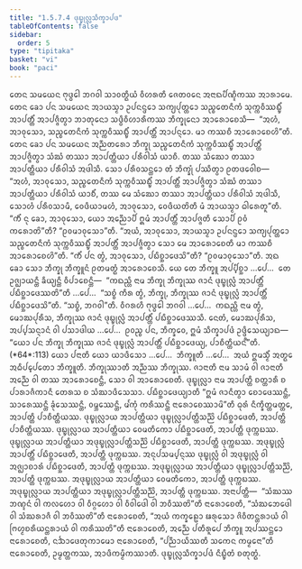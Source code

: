 ```yaml
---
title: "1.5.7.4 ᨴᩩᨭ᩠ᨮᩩᩃᩖᩈᩥᨠ᩠ᨡᩣᨸᨴ"
tableOfContents: false
sidebar:
  order: 5
type: "tipitaka"
basket: "vi"
book: "paci"
---
```



<DynamicBreadcrumb />

<Division number="397" book="paci">

<Paragraph number="1200" book="paci">
ᨲᩮᨶ ᩈᨾᨿᩮᨶ ᨻᩩᨴ᩠ᨵᩮᩤ ᨽᨣᩅᩤ ᩈᩣᩅᨲ᩠ᨳᩥᨿᩴ ᩅᩥᩉᩁᨲᩥ ᨩᩮᨲᩅᨶᩮ ᩋᨶᩣᨳᨸᩥᨱ᩠ᨯᩥᨠᩔ ᩋᩣᩁᩣᨾᩮ. ᨲᩮᨶ ᨡᩮᩣ ᨸᨶ ᩈᨾᨿᩮᨶ ᩋᩣᨿᩈ᩠ᨾᩣ ᩏᨸᨶᨶ᩠ᨴᩮᩣ ᩈᨠ᩠ᨿᨸᩩᨲ᩠ᨲᩮᩣ ᩈᨬ᩠ᨧᩮᨲᨶᩥᨠᩴ ᩈᩩᨠ᩠ᨠᩅᩥᩔᨭ᩠ᨮᩥᩴ ᩋᩣᨸᨲ᩠ᨲᩥᩴ ᩋᩣᨸᨩ᩠ᨩᩥᨲ᩠ᩅᩣ ᨽᩣᨲᩩᨶᩮᩣ ᩈᨴ᩠ᨵᩥᩅᩥᩉᩣᩁᩥᨠᩔ ᨽᩥᨠ᩠ᨡᩩᨶᩮᩣ ᩋᩣᩁᩮᩣᨧᩮᩈᩥ—  “ᩋᩉᩴ, ᩋᩣᩅᩩᩈᩮᩣ, ᩈᨬ᩠ᨧᩮᨲᨶᩥᨠᩴ ᩈᩩᨠ᩠ᨠᩅᩥᩔᨭ᩠ᨮᩥᩴ ᩋᩣᨸᨲ᩠ᨲᩥᩴ ᩋᩣᨸᨶ᩠ᨶᩮᩣ. ᨾᩣ ᨠᩔᨧᩥ ᩋᩣᩁᩮᩣᨧᩮᩉᩦ”ᨲᩥ. ᨲᩮᨶ ᨡᩮᩣ ᨸᨶ ᩈᨾᨿᩮᨶ ᩋᨬ᩠ᨬᨲᩁᩮᩣ ᨽᩥᨠ᩠ᨡᩩ ᩈᨬ᩠ᨧᩮᨲᨶᩥᨠᩴ ᩈᩩᨠ᩠ᨠᩅᩥᩔᨭ᩠ᨮᩥᩴ ᩋᩣᨸᨲ᩠ᨲᩥᩴ ᩋᩣᨸᨩ᩠ᨩᩥᨲ᩠ᩅᩣ ᩈᩴᨥᩴ ᨲᩔᩣ ᩋᩣᨸᨲ᩠ᨲᩥᨿᩣ ᨸᩁᩥᩅᩤᩈᩴ ᨿᩣᨧᩥ. ᨲᩔ ᩈᩴᨥᩮᩣ ᨲᩔᩣ ᩋᩣᨸᨲ᩠ᨲᩥᨿᩣ ᨸᩁᩥᩅᩤᩈᩴ ᩋᨴᩤᩈᩥ. ᩈᩮᩣ ᨸᩁᩥᩅᩈᨶ᩠ᨲᩮᩣ ᨲᩴ ᨽᩥᨠ᩠ᨡᩩᩴ ᨸᩔᩥᨲ᩠ᩅᩣ ᩑᨲᨴᩅᩮᩤᨧ—  “ᩋᩉᩴ, ᩋᩣᩅᩩᩈᩮᩣ, ᩈᨬ᩠ᨧᩮᨲᨶᩥᨠᩴ ᩈᩩᨠ᩠ᨠᩅᩥᩔᨭ᩠ᨮᩥᩴ ᩋᩣᨸᨲ᩠ᨲᩥᩴ ᩋᩣᨸᨩ᩠ᨩᩥᨲ᩠ᩅᩣ ᩈᩴᨥᩴ ᨲᩔᩣ ᩋᩣᨸᨲ᩠ᨲᩥᨿᩣ ᨸᩁᩥᩅᩤᩈᩴ ᨿᩣᨧᩥᩴ, ᨲᩔ ᨾᩮ ᩈᩴᨥᩮᩣ ᨲᩔᩣ ᩋᩣᨸᨲ᩠ᨲᩥᨿᩣ ᨸᩁᩥᩅᩤᩈᩴ ᩋᨴᩤᩈᩥ, ᩈᩮᩣᩉᩴ ᨸᩁᩥᩅᩈᩣᨾᩥ, ᩅᩮᨴᩥᨿᩣᨾᩉᩴ, ᩋᩣᩅᩩᩈᩮᩣ, ᩅᩮᨴᩥᨿᨲᩦᨲᩥ ᨾᩴ ᩋᩣᨿᩈ᩠ᨾᩣ ᨵᩤᩁᩮᨲᩪ”ᨲᩥ.
</Paragraph>

<Paragraph number="1201" book="paci">
“ᨠᩥᩴ ᨶᩩ ᨡᩮᩣ, ᩋᩣᩅᩩᩈᩮᩣ, ᨿᩮᩣ ᩋᨬ᩠ᨬᩮᩣᨸᩥ ᩍᨾᩴ ᩋᩣᨸᨲ᩠ᨲᩥᩴ ᩋᩣᨸᨩ᩠ᨩᨲᩥ ᩈᩮᩣᨸᩥ ᩑᩅᩴ ᨠᩁᩮᩣᨲᩦ”ᨲᩥ? “ᩑᩅᨾᩣᩅᩩᩈᩮᩣ”ᨲᩥ. “ᩋᨿᩴ, ᩋᩣᩅᩩᩈᩮᩣ, ᩋᩣᨿᩈ᩠ᨾᩣ ᩏᨸᨶᨶ᩠ᨴᩮᩣ ᩈᨠ᩠ᨿᨸᩩᨲ᩠ᨲᩮᩣ ᩈᨬ᩠ᨧᩮᨲᨶᩥᨠᩴ ᩈᩩᨠ᩠ᨠᩅᩥᩔᨭ᩠ᨮᩥᩴ ᩋᩣᨸᨲ᩠ᨲᩥᩴ ᩋᩣᨸᨩ᩠ᨩᩥᨲ᩠ᩅᩣ ᩈᩮᩣ ᨾᩮ ᩋᩣᩁᩮᩣᨧᩮᨲᩥ ᨾᩣ ᨠᩔᨧᩥ ᩋᩣᩁᩮᩣᨧᩮᩉᩦ”ᨲᩥ. “ᨠᩥᩴ ᨸᨶ ᨲ᩠ᩅᩴ, ᩋᩣᩅᩩᩈᩮᩣ, ᨸᨭᩥᨧ᩠ᨨᩣᨴᩮᩈᩦ”ᨲᩥ? “ᩑᩅᨾᩣᩅᩩᩈᩮᩣ”ᨲᩥ.
</Paragraph>

<Paragraph number="1202" book="paci">
ᩋᨳ ᨡᩮᩣ ᩈᩮᩣ ᨽᩥᨠ᩠ᨡᩩ ᨽᩥᨠ᩠ᨡᩪᨶᩴ ᩑᨲᨾᨲ᩠ᨳᩴ ᩋᩣᩁᩮᩣᨧᩮᩈᩥ. ᨿᩮ ᨲᩮ ᨽᩥᨠ᩠ᨡᩪ ᩋᨸ᩠ᨸᩥᨧ᩠ᨨᩣ …ᨸᩮ…  ᨲᩮ ᩏᨩ᩠ᨫᩣᨿᨶ᩠ᨲᩥ ᨡᩥᨿ᩠ᨿᨶ᩠ᨲᩥ ᩅᩥᨸᩣᨧᩮᨶ᩠ᨲᩥ—  “ᨠᨳᨬ᩠ᩉᩥ ᨶᩣᨾ ᨽᩥᨠ᩠ᨡᩩ ᨽᩥᨠ᩠ᨡᩩᩔ ᨩᩣᨶᩴ ᨴᩩᨭ᩠ᨮᩩᩃᩖᩴ ᩋᩣᨸᨲ᩠ᨲᩥᩴ ᨸᨭᩥᨧ᩠ᨨᩣᨴᩮᩔᨲᩦ”ᨲᩥ …ᨸᩮ…  “ᩈᨧ᩠ᨧᩴ ᨠᩥᩁ ᨲ᩠ᩅᩴ, ᨽᩥᨠ᩠ᨡᩩ, ᨽᩥᨠ᩠ᨡᩩᩔ ᨩᩣᨶᩴ ᨴᩩᨭ᩠ᨮᩩᩃᩖᩴ ᩋᩣᨸᨲ᩠ᨲᩥᩴ ᨸᨭᩥᨧ᩠ᨨᩣᨴᩮᩈᩦ”ᨲᩥ. “ᩈᨧ᩠ᨧᩴ, ᨽᨣᩅᩤ”ᨲᩥ. ᩅᩥᨣᩁᩉᩥ ᨻᩩᨴ᩠ᨵᩮᩤ ᨽᨣᩅᩤ …ᨸᩮ…  ᨠᨳᨬ᩠ᩉᩥ ᨶᩣᨾ ᨲ᩠ᩅᩴ, ᨾᩮᩣᨥᨸᩩᩁᩥᩈ, ᨽᩥᨠ᩠ᨡᩩᩔ ᨩᩣᨶᩴ ᨴᩩᨭ᩠ᨮᩩᩃᩖᩴ ᩋᩣᨸᨲ᩠ᨲᩥᩴ ᨸᨭᩥᨧ᩠ᨨᩣᨴᩮᩔᩈᩥ. ᨶᩮᨲᩴ, ᨾᩮᩣᨥᨸᩩᩁᩥᩈ, ᩋᨸ᩠ᨸᩈᨶ᩠ᨶᩣᨶᩴ ᩅᩤ ᨸᩈᩣᨴᩤᨿ …ᨸᩮ…  ᩑᩅᨬ᩠ᨧ ᨸᨶ, ᨽᩥᨠ᩠ᨡᩅᩮ, ᩍᨾᩴ ᩈᩥᨠ᩠ᨡᩣᨸᨴᩴ ᩏᨴ᩠ᨴᩥᩈᩮᨿ᩠ᨿᩣᨳ—
</Paragraph>

</Division>
<Division number="398" book="paci">

<Paragraph number="1203" book="paci">
<Emphasis>“ᨿᩮᩣ ᨸᨶ ᨽᩥᨠ᩠ᨡᩩ ᨽᩥᨠ᩠ᨡᩩᩔ ᨩᩣᨶᩴ ᨴᩩᨭ᩠ᨮᩩᩃᩖᩴ ᩋᩣᨸᨲ᩠ᨲᩥᩴ ᨸᨭᩥᨧ᩠ᨨᩣᨴᩮᨿ᩠ᨿ, ᨸᩣᨧᩥᨲ᩠ᨲᩥᨿᨶ᩺”</Emphasis>ᨲᩥ. (*64*:<Emphasis>113</Emphasis>)
</Paragraph>

</Division>
<Division number="399" book="paci">

<Paragraph number="1204" book="paci">
<Emphasis>ᨿᩮᩣ ᨸᨶᩣ</Emphasis>ᨲᩥ ᨿᩮᩣ ᨿᩣᨴᩥᩈᩮᩣ …ᨸᩮ…  <Emphasis>ᨽᩥᨠ᩠ᨡᩪ</Emphasis>ᨲᩥ …ᨸᩮ…  ᩋᨿᩴ ᩍᨾᩈ᩠ᨾᩥᩴ ᩋᨲ᩠ᨳᩮ ᩋᨵᩥᨸ᩠ᨸᩮᨲᩮᩣ ᨽᩥᨠ᩠ᨡᩪᨲᩥ.
</Paragraph>

<Paragraph number="1205" book="paci">
<Emphasis>ᨽᩥᨠ᩠ᨡᩩᩔᩣ</Emphasis>ᨲᩥ ᩋᨬ᩠ᨬᩔ ᨽᩥᨠ᩠ᨡᩩᩔ.
</Paragraph>

<Paragraph number="1206" book="paci">
<Emphasis>ᨩᩣᨶᩣᨲᩥ</Emphasis> ᨶᩣᨾ ᩈᩣᨾᩴ ᩅᩤ ᨩᩣᨶᩣᨲᩥ ᩋᨬ᩠ᨬᩮ ᩅᩤ ᨲᩔ ᩋᩣᩁᩮᩣᨧᩮᨶ᩠ᨲᩥ, ᩈᩮᩣ ᩅᩤ ᩋᩣᩁᩮᩣᨧᩮᨲᩥ.
</Paragraph>

<Paragraph number="1207" book="paci">
<Emphasis>ᨴᩩᨭ᩠ᨮᩩᩃᩖᩣ</Emphasis> ᨶᩣᨾ ᩋᩣᨸᨲ᩠ᨲᩥ ᨧᨲ᩠ᨲᩣᩁᩥ ᨧ ᨸᩣᩁᩣᨩᩥᨠᩣᨶᩥ ᨲᩮᩁᩈ ᨧ ᩈᩴᨥᩣᨴᩥᩈᩮᩈᩣ.
</Paragraph>

<Paragraph number="1208" book="paci">
<Emphasis>ᨸᨭᩥᨧ᩠ᨨᩣᨴᩮᨿ᩠ᨿᩣ</Emphasis>ᨲᩥ “ᩍᨾᩴ ᨩᩣᨶᩥᨲ᩠ᩅᩣ ᨧᩮᩣᨴᩮᩔᨶ᩠ᨲᩥ, ᩈᩣᩁᩮᩔᨶ᩠ᨲᩥ ᨡᩩᩴᩈᩮᩔᨶ᩠ᨲᩥ, ᩅᨾ᩠ᨽᩮᩔᨶ᩠ᨲᩥ, ᨾᩘᨠᩩᩴ ᨠᩁᩥᩔᨶ᩠ᨲᩥ ᨶᩣᩁᩮᩣᨧᩮᩔᩣᨾᩦ”ᨲᩥ ᨵᩩᩁᩴ ᨶᩥᨠ᩠ᨡᩥᨲ᩠ᨲᨾᨲ᩠ᨲᩮ, ᩋᩣᨸᨲ᩠ᨲᩥ ᨸᩣᨧᩥᨲ᩠ᨲᩥᨿᩔ.
</Paragraph>

</Division>
<Division number="400" book="paci">

<Paragraph number="1209" book="paci">
ᨴᩩᨭ᩠ᨮᩩᩃᩖᩣᨿ ᩋᩣᨸᨲ᩠ᨲᩥᨿᩣ ᨴᩩᨭ᩠ᨮᩩᩃᩖᩣᨸᨲ᩠ᨲᩥᩈᨬ᩠ᨬᩦ ᨸᨭᩥᨧ᩠ᨨᩣᨴᩮᨲᩥ, ᩋᩣᨸᨲ᩠ᨲᩥ ᨸᩣᨧᩥᨲ᩠ᨲᩥᨿᩔ. ᨴᩩᨭ᩠ᨮᩩᩃᩖᩣᨿ ᩋᩣᨸᨲ᩠ᨲᩥᨿᩣ ᩅᩮᨾᨲᩥᨠᩮᩣ ᨸᨭᩥᨧ᩠ᨨᩣᨴᩮᨲᩥ, ᩋᩣᨸᨲ᩠ᨲᩥ ᨴᩩᨠ᩠ᨠᨭᩔ. ᨴᩩᨭ᩠ᨮᩩᩃᩖᩣᨿ ᩋᩣᨸᨲ᩠ᨲᩥᨿᩣ ᩋᨴᩩᨭ᩠ᨮᩩᩃᩖᩣᨸᨲ᩠ᨲᩥᩈᨬ᩠ᨬᩦ ᨸᨭᩥᨧ᩠ᨨᩣᨴᩮᨲᩥ, ᩋᩣᨸᨲ᩠ᨲᩥ ᨴᩩᨠ᩠ᨠᨭᩔ. ᩋᨴᩩᨭ᩠ᨮᩩᩃᩖᩴ ᩋᩣᨸᨲ᩠ᨲᩥᩴ ᨸᨭᩥᨧ᩠ᨨᩣᨴᩮᨲᩥ, ᩋᩣᨸᨲ᩠ᨲᩥ ᨴᩩᨠ᩠ᨠᨭᩔ. ᩋᨶᩩᨸᩈᨾ᩠ᨸᨶ᩠ᨶᩔ ᨴᩩᨭ᩠ᨮᩩᩃᩖᩴ ᩅᩤ ᩋᨴᩩᨭ᩠ᨮᩩᩃᩖᩴ ᩅᩤ ᩋᨩ᩠ᨫᩣᨧᩣᩁᩴ ᨸᨭᩥᨧ᩠ᨨᩣᨴᩮᨲᩥ, ᩋᩣᨸᨲ᩠ᨲᩥ ᨴᩩᨠ᩠ᨠᨭᩔ. ᩋᨴᩩᨭ᩠ᨮᩩᩃᩖᩣᨿ ᩋᩣᨸᨲ᩠ᨲᩥᨿᩣ ᨴᩩᨭ᩠ᨮᩩᩃᩖᩣᨸᨲ᩠ᨲᩥᩈᨬ᩠ᨬᩦ, ᩋᩣᨸᨲ᩠ᨲᩥ ᨴᩩᨠ᩠ᨠᨭᩔ. ᩋᨴᩩᨭ᩠ᨮᩩᩃᩖᩣᨿ ᩋᩣᨸᨲ᩠ᨲᩥᨿᩣ ᩅᩮᨾᨲᩥᨠᩮᩣ, ᩋᩣᨸᨲ᩠ᨲᩥ ᨴᩩᨠ᩠ᨠᨭᩔ. ᩋᨴᩩᨭ᩠ᨮᩩᩃᩖᩣᨿ ᩋᩣᨸᨲ᩠ᨲᩥᨿᩣ ᩋᨴᩩᨭ᩠ᨮᩩᩃᩖᩣᨸᨲ᩠ᨲᩥᩈᨬ᩠ᨬᩦ, ᩋᩣᨸᨲ᩠ᨲᩥ ᨴᩩᨠ᩠ᨠᨭᩔ.
</Paragraph>

</Division>
<Division number="401" book="paci">

<Paragraph number="1210" book="paci">
ᩋᨶᩣᨸᨲ᩠ᨲᩥ—  “ᩈᩴᨥᩔ ᨽᨱ᩠ᨯᨶᩴ ᩅᩤ ᨠᩃᩉᩮᩣ ᩅᩤ ᩅᩥᨣ᩠ᨣᩉᩮᩣ ᩅᩤ ᩅᩥᩅᩤᨴᩮᩤ ᩅᩤ ᨽᩅᩥᩔᨲᩦ”ᨲᩥ ᨶᩣᩁᩮᩣᨧᩮᨲᩥ, “ᩈᩴᨥᨽᩮᨴᩮᩤ ᩅᩤ ᩈᩴᨥᩁᩣᨩᩥ ᩅᩤ ᨽᩅᩥᩔᨲᩦ”ᨲᩥ ᨶᩣᩁᩮᩣᨧᩮᨲᩥ, “ᩋᨿᩴ ᨠᨠ᩠ᨡᩊᩮᩣ ᨹᩁᩩᩈᩮᩣ ᨩᩦᩅᩥᨲᨶ᩠ᨲᩁᩣᨿᩴ ᩅᩤ ᨻᩕᩉ᩠ᨾᨧᩁᩥᨿᨶ᩠ᨲᩁᩣᨿᩴ ᩅᩤ ᨠᩁᩥᩔᨲᩦ”ᨲᩥ ᨶᩣᩁᩮᩣᨧᩮᨲᩥ, ᩋᨬ᩠ᨬᩮ ᨸᨲᩥᩁᩪᨸᩮ ᨽᩥᨠ᩠ᨡᩪ ᩋᨸᩔᨶ᩠ᨲᩮᩣ ᨶᩣᩁᩮᩣᨧᩮᨲᩥ, ᨶᨨᩣᨴᩮᨲᩩᨠᩣᨾᩮᩣ ᨶᩣᩁᩮᩣᨧᩮᨲᩥ, “ᨸᨬ᩠ᨬᩣᨿᩥᩔᨲᩥ ᩈᨠᩮᨶ ᨠᨾ᩠ᨾᩮᨶᩣ”ᨲᩥ ᨶᩣᩁᩮᩣᨧᩮᨲᩥ, ᩏᨾ᩠ᨾᨲ᩠ᨲᨠᩔ, ᩋᩣᨴᩥᨠᨾ᩠ᨾᩥᨠᩔᩣᨲᩥ.

</Paragraph>
</Division>

<Paragraph number="1211" type="center" book="paci">
ᨴᩩᨭ᩠ᨮᩩᩃᩖᩈᩥᨠ᩠ᨡᩣᨸᨴᩴ ᨶᩥᨭ᩠ᨮᩥᨲᩴ ᨧᨲᩩᨲ᩠ᨳᩴ.
</Paragraph>